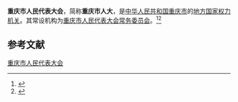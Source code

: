 {{Infobox PRCG
|机构名称 = 重庆市人民代表大会
|标志1    = National Emblem of the People's Republic of China.svg
|标志1说明 = [[印章|印章]]中央刊[[中华人民共和国国徽|国徽]]。
|人员名称 =
|人员链接 =
|届数     =
|任期始   =
|任期终   =
|职位1    =
|人员1    =
|职位2    =
|人员2    =
|人数2    =
|职位3    =
|人员3    =
|时期2    =
|机构2    =
|授权法源 = [[中华人民共和国宪法|中华人民共和国宪法]]
|组织法规 = [[s:中华人民共和国地方各级人民代表大会和地方各级人民政府组织法|中华人民共和国地方各级人民代表大会和地方各级人民政府组织法]]
|常设机构 = [[重庆市人民代表大会常务委员会|重庆市人民代表大会常务委员会]]
|行政级别 = 正省级
|成立时间 =
|前身     =
|网站     =
|网址     =
|a        = [[中国共产党重庆市委员会|中国共产党重庆市委员会]]
|b        = [[重庆市人民政府|重庆市人民政府]]
|c        = [[中国人民政治协商会议重庆市委员会|中国人民政治协商会议重庆市委员会]]
|d        = [[重庆市监察委员会|重庆市监察委员会]]
}}

'''重庆市人民代表大会'''，简称'''重庆市人大'''，是[[中华人民共和国|中华人民共和国]][[重庆市|重庆市]]的[[地方各级人民代表大会|地方国家权力机关]]。其常设机构为[[重庆市人民代表大会常务委员会|重庆市人民代表大会常务委员会]]。<ref>{{cite book |editor=刘政|title=人民代表大会制度词典 |date=1992 |publisher=[[中国检察出版社|中国检察出版社]] |location=北京|isbn=7800861694 |page=318}}</ref><ref>{{Cite book|title=中华人民共和国职官志|author=何虎生, 李耀东, 向常福主编|publisher=中国社会出版社|year=2003|isbn=9787800883934|location=北京|pages=}}</ref>

== 参考文献 ==
{{Reflist}}

{{国家机关|重庆市|level=高级}}
{{中华人民共和国各省级行政区|立法机关}}

[[Category:重庆市人民代表大会|]]